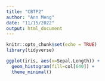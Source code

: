 ```yaml
---
title: "CBTP2"
author: "Ann Meng"
date: "11/15/2022"
output: html_document
---
```


```r
knitr::opts_chunk$set(echo = TRUE)
library(tidyverse)
```

```r
ggplot(iris, aes(x=Sepal.Length)) +
  geom_histogram(fill=col[640]) +
  theme_minimal()
```
